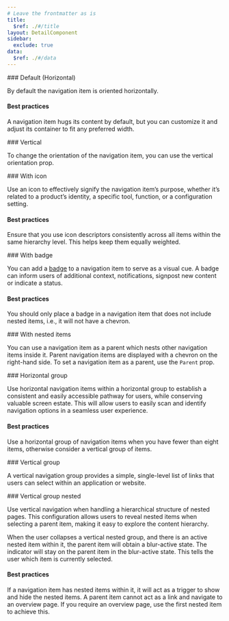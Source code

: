 ```yaml
---
# Leave the frontmatter as is
title:
  $ref: ./#/title
layout: DetailComponent
sidebar:
  exclude: true
data:
  $ref: ./#/data
---
```


<LivePreviewControls>

  <LivePreview componentName="navigation-item" exampleName="Default">
    ### Default (Horizontal)

By default the navigation item is oriented horizontally.

#### Best practices

A navigation item hugs its content by default, but you can customize it and adjust its container to fit any preferred width.

</LivePreview>

  <LivePreview componentName="navigation-item" exampleName="Vertical">
    ### Vertical

To change the orientation of the navigation item, you can use the vertical orientation prop.

</LivePreview>

  <LivePreview componentName="navigation-item" exampleName="WithIcon">
    ### With icon

Use an icon to effectively signify the navigation item’s purpose, whether it’s related to a product’s identity, a specific tool, function, or a configuration setting.

#### Best practices

Ensure that you use icon descriptors consistently across all items within the same hierarchy level. This helps keep them equally weighted.

</LivePreview>

  <LivePreview componentName="navigation-item" exampleName="WithBadge">
    ### With badge

You can add a [badge](../badge) to a navigation item to serve as a visual cue. A badge can inform users of additional context, notifications, signpost new content or indicate a status.

#### Best practices

You should only place a badge in a navigation item that does not include nested items, i.e., it will not have a chevron.

</LivePreview>

  <LivePreview componentName="navigation-item" exampleName="WithNestedItems">
    ### With nested items

You can use a navigation item as a parent which nests other navigation items inside it. Parent navigation items are displayed with a chevron on the right-hand side. To set a navigation item as a parent, use the `Parent` prop.

</LivePreview>

  <LivePreview componentName="navigation-item" exampleName="HorizontalGroup">
    ### Horizontal group

Use horizontal navigation items within a horizontal group to establish a consistent and easily accessible pathway for users, while conserving valuable screen estate. This will allow users to easily scan and identify navigation options in a seamless user experience.

#### Best practices

Use a horizontal group of navigation items when you have fewer than eight items, otherwise consider a vertical group of items.

</LivePreview>

  <LivePreview componentName="navigation-item" exampleName="VerticalGroup">
    ### Vertical group

A vertical navigation group provides a simple, single-level list of links that users can select within an application or website.

</LivePreview>

  <LivePreview componentName="navigation-item" exampleName="VerticalNestedGroup">
    ### Vertical group nested

Use vertical navigation when handling a hierarchical structure of nested pages. This configuration allows users to reveal nested items when selecting a parent item, making it easy to explore the content hierarchy.

When the user collapses a vertical nested group, and there is an active nested item within it, the parent item will obtain a blur-active state. The indicator will stay on the parent item in the blur-active state. This tells the user which item is currently selected.

#### Best practices

If a navigation item has nested items within it, it will act as a trigger to show and hide the nested items. A parent item cannot act as a link and navigate to an overview page. If you require an overview page, use the first nested item to achieve this.

</LivePreview>

</LivePreviewControls>
